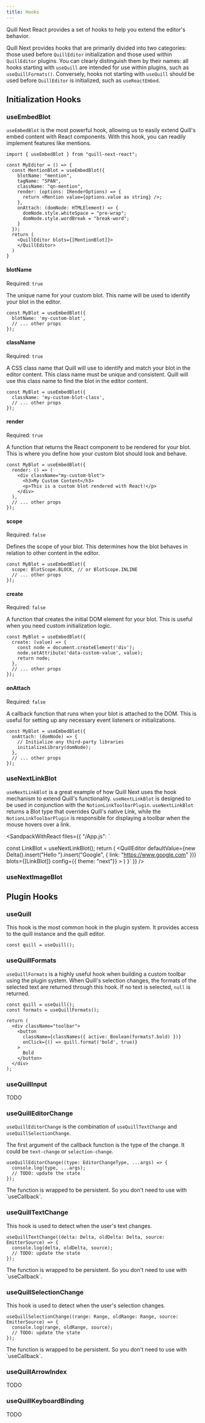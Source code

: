 ```yaml
---
title: Hooks
---
```


Quill Next React provides a set of hooks to help you extend the editor's behavior.

Quill Next provides hooks that are primarily divided into two categories: those used before `QuillEditor`
initialization and those used within `QuillEditor` plugins. You can clearly distinguish them by their names:
all hooks starting with `useQuill` are intended for use within plugins, such as `useQuillFormats()`.
Conversely, hooks not starting with `useQuill` should be used before `QuillEditor` is initialized, such as
`useReactEmbed`.

## Initialization Hooks

### useEmbedBlot

`useEmbedBlot` is the most powerful hook, allowing us to easily extend Quill's embed content with React
components. With this hook, you can readily implement features like mentions.

```tsx
import { useEmbedBlot } from "quill-next-react";

const MyEditor = () => {
  const MentionBlot = useEmbedBlot({
    blotName: "mention",
    tagName: "SPAN",
    className: "qn-mention",
    render: (options: IRenderOptions) => {
      return <Mention value={options.value as string} />;
    },
    onAttach: (domNode: HTMLElement) => {
      domNode.style.whiteSpace = "pre-wrap";
      domNode.style.wordBreak = "break-word";
    }
  });
  return (
    <QuillEditor blots={[MentionBlot]}>
    </QuillEditor>
  )
}
```

#### blotName

Required: `true`

The unique name for your custom blot. This name will be used to identify your blot in the editor.

```tsx
const MyBlot = useEmbedBlot({
  blotName: 'my-custom-blot',
  // ... other props
});
```

#### className

Required: `true`

A CSS class name that Quill will use to identify and match your blot in the editor content.
This class name must be unique and consistent.
Quill will use this class name to find the blot in the editor content.

```tsx
const MyBlot = useEmbedBlot({
  className: 'my-custom-blot-class',
  // ... other props
});
```

#### render

Required: `true`

A function that returns the React component to be rendered for your blot. This is where you define how your custom blot should look and behave.

```tsx
const MyBlot = useEmbedBlot({
  render: () => (
    <div className="my-custom-blot">
      <h3>My Custom Content</h3>
      <p>This is a custom blot rendered with React!</p>
    </div>
  ),
  // ... other props
});
```

#### scope

Required: `false`

Defines the scope of your blot. This determines how the blot behaves in relation to other content in the editor.

```tsx
const MyBlot = useEmbedBlot({
  scope: BlotScope.BLOCK, // or BlotScope.INLINE
  // ... other props
});
```

#### create

Required: `false`

A function that creates the initial DOM element for your blot. This is useful when you need custom initialization logic.

```tsx
const MyBlot = useEmbedBlot({
  create: (value) => {
    const node = document.createElement('div');
    node.setAttribute('data-custom-value', value);
    return node;
  },
  // ... other props
});
```

#### onAttach

Required: `false`

A callback function that runs when your blot is attached to the DOM. This is useful for setting up any necessary event listeners or initializations.

```tsx
const MyBlot = useEmbedBlot({
  onAttach: (domNode) => {
    // Initialize any third-party libraries
    initializeLibrary(domNode);
  },
  // ... other props
});
```

### useNextLinkBlot

`useNextLinkBlot` is a great example of how Quill Next uses the hook mechanism to extend Quill's
functionality. `useNextLinkBlot` is designed to be used in conjunction with the `NotionLinkToolbarPlugin`.
`useNextLinkBlot` returns a Blot type that overrides Quill's native Link, while the `NotionLinkToolbarPlugin`
is responsible for displaying a toolbar when the mouse hovers over a link.

<SandpackWithReact
  files={{
    "/App.js": `

  const LinkBlot = useNextLinkBlot();
  return (
    <QuillEditor
      defaultValue={new Delta().insert("Hello ").insert("Google", { link: "https://www.google.com" })}
      blots={[LinkBlot]}
      config={{ theme: "next"}}
    >
      <NotionToolbarPlugin />
      <NotionLinkToolbarPlugin />
    </QuillEditor>
  )
}`
  }}
/>

### useNextImageBlot

## Plugin Hooks

### useQuill

This hook is the most common hook in the plugin system.
It provides access to the quill instance and the quill editor.

```tsx
const quill = useQuill();
```

### useQuillFormats

`useQuillFormats` is a highly useful hook when building a custom toolbar using the plugin system.  When
Quill's selection changes, the formats of the selected text are returned through this hook. If no text is
selected, `null` is returned.

```tsx
const quill = useQuill();
const formats = useQuillFormats();

return (
  <div className="toolbar">
    <button
      className={classNames({ active: Boolean(formats?.bold) })}
      onClick={() => quill.format('bold', true)}
    >
      Bold
    </button>
  </div>
);
```

### useQuillInput

TODO

### useQuillEditorChange

`useQuillEditorChange` is the combination of `useQuillTextChange` and `useQuillSelectionChange`.

The first argument of the callback function is the type of the change. It could be `text-change` or `selection-change`.

```tsx
useQuillEditorChange((type: EditorChangeType, ...args) => {
  console.log(type, ...args);
  // TODO: update the state
});
```

<Callout>
  The function is wrapped to be persistent. So you don't need to use with `useCallback`.
</Callout>

### useQuillTextChange

This hook is used to detect when the user's text changes.

```tsx
useQuillTextChange((delta: Delta, oldDelta: Delta, source: EmitterSource) => {
  console.log(delta, oldDelta, source);
  // TODO: update the state
});
```

<Callout>
  The function is wrapped to be persistent. So you don't need to use with `useCallback`.
</Callout>

### useQuillSelectionChange

This hook is used to detect when the user's selection changes.

```tsx
useQuillSelectionChange((range: Range, oldRange: Range, source: EmitterSource) => {
  console.log(range, oldRange, source);
  // TODO: update the state
});
```

<Callout>
  The function is wrapped to be persistent. So you don't need to use with `useCallback`.
</Callout>

### useQuillArrowIndex

TODO

### useQuillKeyboardBinding

TODO
